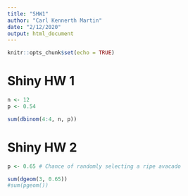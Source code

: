 ```yaml
---
title: "SHW1"
author: "Carl Kennerth Martin"
date: "2/12/2020"
output: html_document
---
```


```r
knitr::opts_chunk$set(echo = TRUE)
```

# Shiny HW 1
```r
n <- 12
p <- 0.54

sum(dbinom(4:4, n, p))

```

# Shiny HW 2

```r
p <- 0.65 # Chance of randomly selecting a ripe avacado 

sum(dgeom(3, 0.65))
#sum(pgeom())

```

